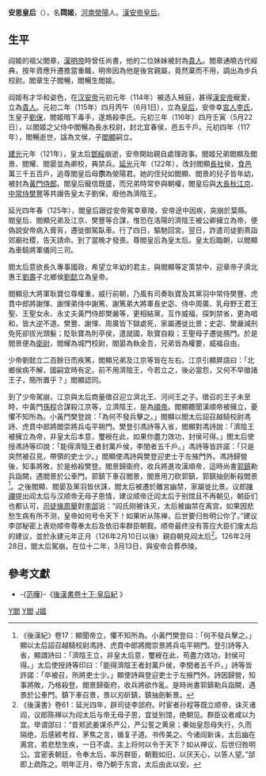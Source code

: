{{Infobox_Person
| name =安思皇后
|image=
| caption=
|box_width=170px
|occupation= 皇后
| period = 2世紀
|birth_name=
| other_names = 閰姬
| Sex =女
|birth_date=?
|birth_place=[[河南|河南]][[滎陽|滎陽]]
|death_date= 126年2月28日
|death_place=雒陽
| nationality =漢朝（[[東漢|東漢]]）
| residence =
| party =
| religion =
| spouse = 
| relatives =祖父 閻章 <br>父 阎暢 <br>母 宗 <br>兄 [[閻顯|閻顯]]、閻術、閻景、閻曜（耀）、閻昆（晏）<ref name="yuan">《後漢紀》卷16：暢有五男二女，長男顯及術、景、曜、昆，長女迎，次姬即后也。</ref><br>姐 閻迎<ref name="yuan"/><br>姐夫 [[鄧弘|鄧弘]]<br>外甥 鄧廣德<ref>《後漢紀》卷17：行道為郡縣所逼，騭與鳳自殺，廣宗、騭從弟遵、豹皆自殺，唯廣德母與閻后同產故得免。</ref>
|education=
| past =[[貴人|貴人]]<br>[[皇后|皇后]]<br>皇太后
| work =立少帝劉懿
| award = 
}}
'''安思皇后'''（{{bd|1世纪|？|126年|2月28日|catIdx=Yan,阎}}），名'''閰姬'''，[[河南|河南]][[滎陽|滎陽]]人。[[漢安帝|漢安帝]][[皇后|皇后]]。

== 生平 ==
阎姬的祖父閻章，[[漢明帝|漢明帝]]時曾任尚書，他的二位妹妹被封為[[貴人|貴人]]。閻章通曉古代經典，按年資應升遷擔當重職，明帝因為他是後宮親屬，竟然棄而不用，調出為步兵校尉。閻章生子閻暢，閻暢生閻姬。

阎姬有才华和姿色，在[[汉安帝|汉安帝]]元初元年（114年）被选入掖庭，甚得[[漢安帝|漢安帝]]寵愛，立為[[貴人|貴人]]。元初二年（115年）四月丙午（6月1日），立為[[皇后|皇后]]，安帝幸[[恭愍皇后|宮人李氏]]，生皇子[[漢順帝|劉保]]，閻姬暗下毒手，遂鴆殺李氏。元初三年（116年）四月壬寅（5月22日），以閻姬之父侍中閻暢為長水校尉，封北宜春侯，邑五千戶。元初四年（117年），閻暢逝世，諡為文侯，子[[閻顯|閻顯]]嗣立。　　

[[建光_(东汉)|建光]]元年（121年），皇太后[[鄧綏|鄧綏]]崩逝，安帝開始親自處理政事。閻姬兄弟閻顯及閻景、閻耀、閻晏並為卿校，典禁兵。[[延光|延光]]元年（122年），改封閻顯[[长葛市|長社]]侯，[[食邑|食邑]]萬三千五百戶，追尊閻皇后母'''宗'''為滎陽君。她的侄兒如閻顯、閻景的兒子皆年幼，被封為[[黃門侍郎|黃門侍郎]]。閻皇后寵信既盛，而兄弟時常參與朝權，閻皇后與[[大長秋|大長秋]][[江京|江京]]、[[中常侍|中常侍]][[樊豐|樊豐]]等共譖告皇太子劉保，廢他為濟陰王。　

延光四年春（125年），閻皇后跟從安帝駕幸章陵，安帝途中因疾，突崩於葉縣。閻皇后、閻顯兄弟及江京、樊豐等合謀，惟恐在洛陽的濟陰王被公卿擁立為帝，便偽說安帝病入膏肓，遷徙御駕臥車。行了四日，驅馳回宮。翌日，詐遣司徒劉熹詣郊廟社稷，告天請命。到了當晚才發喪。尊閻皇后為皇太后。皇太后臨朝，以閻顯為車騎將軍儀同三司。 

閻太后意欲長久專事國政，希望立年幼的君主，與閻顯等定策禁中，迎章帝子濟北惠王[[刘寿_(东汉)|劉壽]]子北鄉侯[[劉懿|劉懿]]立為皇帝。

閻顯忌大將軍耿寶位尊權重，威行前朝，乃風有司奏耿寶及其黨羽中常侍樊豐、虎賁中郎將謝惲、謝惲弟侍中謝篤、謝篤弟大將軍長史宓、侍中周廣、乳母野王君王聖、王聖女永、永丈夫黃門侍郎樊嚴等，更相結黨，互作威福，探刺禁省，更為唱和，皆大逆不道。樊豐、謝惲、周廣皆下獄處死，家屬遷徙比景；史宓、樊嚴減刑免死卻拔光頭髮；貶耿寶為則亭侯，遣就國，耿寶自殺；王聖母子遷徙鴈門。於是閻景便為[[衛尉|衛尉]]，閻耀為城門校尉，閻晏為執金吾，兄弟皆為權要，威福自由。

少帝劉懿立二百餘日而疾篤，閻顯兄弟及江京等皆在左右。江京引顯屏語曰：「北鄉侯病不解，國嗣宜時有定。前不用濟陰王，今若立之，後必當怨，又何不早徵諸王子，簡所置乎？」閻顯認同。

到了少帝駕崩，江京與太后商量徵召迎立濟北王、河间王之子。徵召的王子未至時，中黃門[[孫程|孫程]]合謀殺江京等，立濟陰王，是為[[汉顺帝|順帝]]。閻顯聽聞漢順帝被擁立，憂懼不知所為。小黃門樊登說：「為何不發兵擊之。」閻顯以閻太后詔召越騎校尉馮詩、虎賁中郎將閻崇將兵屯平朔門。樊登引馮詩等入省，閻顯對馮詩說：「濟陰王被擁立為帝，非皇太后本意，璽綬在此，如果你盡力效功，封侯可得。」閻太后使授馮詩等印說：「能得濟陰王者封萬戶侯，李閏者五千戶。」馮詩等皆許諾：「只是突然被召見，帶領的吏士少。」閻顯使馮詩與樊登迎吏士于左掖門外。馮詩歸營後，知事將敗，於是格殺樊登。閻景歸衛府，收兵將進攻漢順帝，這時尚書[[郭镇_(汉朝)|郭鎮]]勒兵詣闕，遇閻景於公車門。郭鎮下車召閻景，閻景用刀砍郭鎮，郭鎮抽劍斬殺閻景<ref>《後漢紀》卷17：顯聞帝立，懼不知所為。小黃門樊登曰：「何不發兵擊之。」顯以太后詔召越騎校尉馮詩、虎賁中郎將閻崇景將兵屯平朔門。登引詩等入省，顯謂詩曰：「濟陰王立，非皇太后意，璽綬在此，苟盡力效功，封侯可得。」太后使授詩等印曰：「能得濟陰王者封萬戶侯，李閏者五千戶。」詩等皆許諾：「卒被召，所將吏士少。」顯使詩與登迎吏士于左掖門外。詩因歸營，知事將敗，乃格殺登。閻景歸衛府，收兵將欲作亂。是時尚書郭鎮勒兵詣闕，遇景於公車門。鎮下車召景，景以刃斫鎮，鎮抽劍斬景。</ref>。之後閻顯、閻晏及黨羽皆伏誅，閻太后被遷於離宮幽禁，家屬徙比景。议郎[[陳禪|陳禪]]提出阎太后与汉顺帝无母子恩情，建议顺帝迁阎太后于别馆且不再朝见，朝臣们也都认可，[[司徒|司徒]][[掾|掾]][[周舉|周舉]]對[[李郃_(東漢)|李郃]]说：“阎氏刚被诛灭，太后被幽禁在离宫，如果因悲愁生病有所不测，皇帝如何号令天下！如果听从陈禅，后世要归咎明公你了。”建议李郃秘密上表劝顺帝尊奉太后及依旧率群臣朝觐。顺帝最终没有答应大臣们废太后的建议，並於永建元年正月（126年2月10日以後）親自朝見阎太后<ref>《後漢書》卷61：延光四年，辟司徒李郃府。时宦者孙程等既立顺帝，诛灭诸阎，议郎陈禅以为阎太后与帝无母子恩，宜徙别馆，绝朝见。群臣议者咸以为宜。举谓郃曰：“昔郑武姜谋杀严公，严公誓之黄泉；秦始皇怨母失行，久而隔绝，后感颍考叔、茅焦之言，循复子道。书传美之。今诸阎新诛，太后幽在离宫，若悲愁生疾，一日不虞，主上将何以令于天下？如从禅议，后世归咎明公。宜密表朝廷，令奉太后，率厉群臣，朝觐如旧，以厌天心，以答人望。”郃即上疏陈之。明年正月，帝乃朝于东宫，太后由此以安。</ref>。126年2月28日，閻太后駕崩。在位十二年，3月13日，與安帝合葬恭陵。

==參考文獻==

*-{[[范晔_(刘宋)|范曄]]}-《[http://zh.wikisource.org/w/index.php?title=%E5%BE%8C%E6%BC%A2%E6%9B%B8/%E5%8D%B710%E4%B8%8B&variant=zh-tw 後漢書卷十下·皇后紀] {{Wayback|url=http://zh.wikisource.org/w/index.php?title=%E5%BE%8C%E6%BC%A2%E6%9B%B8%2F%E5%8D%B710%E4%B8%8B&variant=zh-tw |date=20190713032250 }}》
{{Reflist}}

{{start box}}
{{s-before|和帝继皇后[[鄧綏|鄧綏]]}}
{{s-title|[[:category:漢朝皇后|漢朝皇后]]|115年—125年}}
{{s-after|顺帝皇后[[梁妠|梁妠]]}}
{{end box}}

{{汉朝皇后}}

[[Category:東漢皇后|Y閻]]
[[Category:東漢皇太后|Y閻]]
[[Category:閻姓|J姬]]